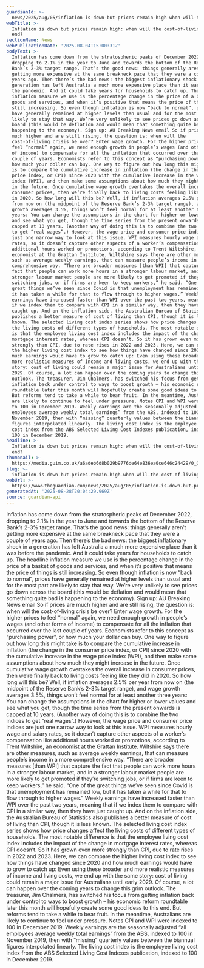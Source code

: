 ```yaml
---
guardianId: >-
  news/2025/aug/05/inflation-is-down-but-prices-remain-high-when-will-the-cost-of-living-crisis-end
webTitle: >-
  Inflation is down but prices remain high: when will the cost-of-living crisis
  end?
sectionName: News
webPublicationDate: '2025-08-04T15:00:31Z'
bodyText: >-
  Inflation has come down from the stratospheric peaks of December 2022,
  dropping to 2.1% in the year to June and towards the bottom of the Reserve
  Bank’s 2-3% target range. That’s the good news: things generally aren’t
  getting more expensive at the same breakneck pace that they were a couple of
  years ago. Then there’s the bad news: the biggest inflationary shock in a
  generation has left Australia a much more expensive place than it was before
  the pandemic. And it could take years for households to catch up. The headline
  inflation measure we use is the percentage change in the price of a basket of
  goods and services, and when it’s positive that means the price of things is
  still increasing. So even though inflation is now “back to normal”, prices
  have generally remained at higher levels than usual and for the most part are
  likely to stay that way. We’re very unlikely to see prices go down across the
  board (this would be deflation and would mean that something quite bad is
  happening to the economy). Sign up: AU Breaking News email So if prices are
  much higher and are still rising, the question is: when will the
  cost-of-living crisis be over? Enter wage growth. For the higher prices to
  feel “normal” again, we need enough growth in people’s wages (and other forms
  of income) to compensate for all the inflation that occurred over the last
  couple of years. Economists refer to this concept as “purchasing power”, or
  how much your dollar can buy. One way to figure out how long this might take
  is to compare the cumulative increase in inflation (the change in the consumer
  price index, or CPI) since 2020 with the cumulative increase in the wage price
  index (WPI), and then make some assumptions about how much they might increase
  in the future. Once cumulative wage growth overtakes the overall increase in
  consumer prices, then we’re finally back to living costs feeling like they did
  in 2020. So how long will this be? Well, if inflation averages 2.5% per year
  from now on (the midpoint of the Reserve Bank’s 2-3% target range), and wage
  growth averages 3.5%, things won’t feel normal for at least another three
  years: You can change the assumptions in the chart for higher or lower values
  and see what you get, though the time series from the present onwards is
  capped at 10 years. (Another way of doing this is to combine the two indices
  to get “real wages”.) However, the wage price and consumer price indices are
  just one narrow way to look at this issue. WPI measures hourly wage and salary
  rates, so it doesn’t capture other aspects of a worker’s compensation like
  additional hours worked or promotions, according to Trent Wiltshire, an
  economist at the Grattan Institute. Wiltshire says there are other measures,
  such as average weekly earnings, that can measure people’s income in a more
  comprehensive way. “There are broader measures [than WPI] that capture the
  fact that people can work more hours in a stronger labour market, and in a
  stronger labour market people are more likely to get promoted if they’re
  switching jobs, or if firms are keen to keep workers,” he said. “One of the
  great things we’ve seen since Covid is that unemployment has remained low, but
  it has taken a while for that to flow through to higher wages.” Weekly
  earnings have increased faster than WPI over the past two years, meaning that
  if we index them to compare with CPI in a similar way, then they have just
  caught up. And on the inflation side, the Australian Bureau of Statistics also
  publishes a better measure of cost of living than CPI, though it is less
  known. The selected living cost index series shows how price changes affect
  the living costs of different types of households. The most notable difference
  is that the employee living cost index includes the impact of the change in
  mortgage interest rates, whereas CPI doesn’t. So it has grown even more
  strongly than CPI, due to rate rises in 2022 and 2023. Here, we can compare
  the higher living cost index to see how things have changed since 2020 and how
  much earnings would have to grow to catch up: Even using these broader and
  more realistic measures of income and living costs, we end up with the same
  story: cost of living could remain a major issue for Australians until early
  2029. Of course, a lot can happen over the coming years to change this grim
  outlook. The treasurer, Jim Chalmers, has switched his focus from getting
  inflation back under control to ways to boost growth – his economic reform
  roundtable later this month will hopefully create some good ideas to this end.
  But reforms tend to take a while to bear fruit. In the meantime, Australians
  are likely to continue to feel under pressure. Notes CPI and WPI were indexed
  to 100 in December 2019. Weekly earnings are the seasonally adjusted “all
  employees average weekly total earnings” from the ABS, indexed to 100 in
  November 2019, then with “missing” quarterly values between the biannual
  figures interpolated linearly. The living cost index is the employee living
  cost index from the ABS Selected Living Cost Indexes publication, indexed to
  100 in December 2019.
headline: >-
  Inflation is down but prices remain high: when will the cost-of-living crisis
  end?
thumbnail: >-
  https://media.guim.co.uk/a6adeb6d8b029b9776de64e836ea0ce646c24429/0_0_2000_1600/500.jpg
slug: >-
  inflation-is-down-but-prices-remain-high-when-will-the-cost-of-living-crisis-end
webUrl: >-
  https://www.theguardian.com/news/2025/aug/05/inflation-is-down-but-prices-remain-high-when-will-the-cost-of-living-crisis-end
generatedAt: '2025-08-28T20:04:29.969Z'
source: guardian-api
---
```

Inflation has come down from the stratospheric peaks of December 2022, dropping to 2.1% in the year to June and towards the bottom of the Reserve Bank’s 2-3% target range. That’s the good news: things generally aren’t getting more expensive at the same breakneck pace that they were a couple of years ago. Then there’s the bad news: the biggest inflationary shock in a generation has left Australia a much more expensive place than it was before the pandemic. And it could take years for households to catch up. The headline inflation measure we use is the percentage change in the price of a basket of goods and services, and when it’s positive that means the price of things is still increasing. So even though inflation is now “back to normal”, prices have generally remained at higher levels than usual and for the most part are likely to stay that way. We’re very unlikely to see prices go down across the board (this would be deflation and would mean that something quite bad is happening to the economy). Sign up: AU Breaking News email So if prices are much higher and are still rising, the question is: when will the cost-of-living crisis be over? Enter wage growth. For the higher prices to feel “normal” again, we need enough growth in people’s wages (and other forms of income) to compensate for all the inflation that occurred over the last couple of years. Economists refer to this concept as “purchasing power”, or how much your dollar can buy. One way to figure out how long this might take is to compare the cumulative increase in inflation (the change in the consumer price index, or CPI) since 2020 with the cumulative increase in the wage price index (WPI), and then make some assumptions about how much they might increase in the future. Once cumulative wage growth overtakes the overall increase in consumer prices, then we’re finally back to living costs feeling like they did in 2020. So how long will this be? Well, if inflation averages 2.5% per year from now on (the midpoint of the Reserve Bank’s 2-3% target range), and wage growth averages 3.5%, things won’t feel normal for at least another three years: You can change the assumptions in the chart for higher or lower values and see what you get, though the time series from the present onwards is capped at 10 years. (Another way of doing this is to combine the two indices to get “real wages”.) However, the wage price and consumer price indices are just one narrow way to look at this issue. WPI measures hourly wage and salary rates, so it doesn’t capture other aspects of a worker’s compensation like additional hours worked or promotions, according to Trent Wiltshire, an economist at the Grattan Institute. Wiltshire says there are other measures, such as average weekly earnings, that can measure people’s income in a more comprehensive way. “There are broader measures [than WPI] that capture the fact that people can work more hours in a stronger labour market, and in a stronger labour market people are more likely to get promoted if they’re switching jobs, or if firms are keen to keep workers,” he said. “One of the great things we’ve seen since Covid is that unemployment has remained low, but it has taken a while for that to flow through to higher wages.” Weekly earnings have increased faster than WPI over the past two years, meaning that if we index them to compare with CPI in a similar way, then they have just caught up. And on the inflation side, the Australian Bureau of Statistics also publishes a better measure of cost of living than CPI, though it is less known. The selected living cost index series shows how price changes affect the living costs of different types of households. The most notable difference is that the employee living cost index includes the impact of the change in mortgage interest rates, whereas CPI doesn’t. So it has grown even more strongly than CPI, due to rate rises in 2022 and 2023. Here, we can compare the higher living cost index to see how things have changed since 2020 and how much earnings would have to grow to catch up: Even using these broader and more realistic measures of income and living costs, we end up with the same story: cost of living could remain a major issue for Australians until early 2029. Of course, a lot can happen over the coming years to change this grim outlook. The treasurer, Jim Chalmers, has switched his focus from getting inflation back under control to ways to boost growth – his economic reform roundtable later this month will hopefully create some good ideas to this end. But reforms tend to take a while to bear fruit. In the meantime, Australians are likely to continue to feel under pressure. Notes CPI and WPI were indexed to 100 in December 2019. Weekly earnings are the seasonally adjusted “all employees average weekly total earnings” from the ABS, indexed to 100 in November 2019, then with “missing” quarterly values between the biannual figures interpolated linearly. The living cost index is the employee living cost index from the ABS Selected Living Cost Indexes publication, indexed to 100 in December 2019.
